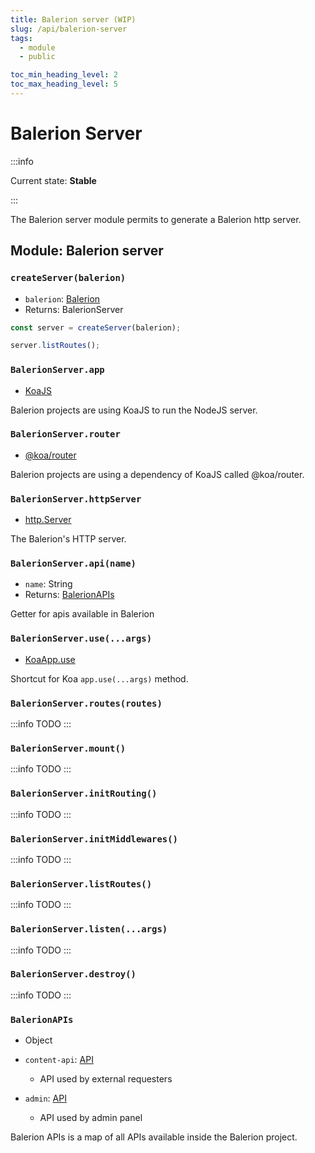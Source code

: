 ```yaml
---
title: Balerion server (WIP)
slug: /api/balerion-server
tags:
  - module
  - public

toc_min_heading_level: 2
toc_max_heading_level: 5
---
```



# Balerion Server

:::info

Current state: **Stable**

:::

The Balerion server module permits to generate a Balerion http server.

## Module: Balerion server

### `createServer(balerion)`

- `balerion`: [<Type>Balerion</Type>](Balerion)
- Returns: <Type>BalerionServer</Type>

```javascript
const server = createServer(balerion);

server.listRoutes();
```

### `BalerionServer.app`

- [<Type>KoaJS</Type>](https://devdocs.io/koa/index)

Balerion projects are using KoaJS to run the NodeJS server.

### `BalerionServer.router`

- [<Type>@koa/router</Type>](https://github.com/ZijianHe/koa-router#router-)

Balerion projects are using a dependency of KoaJS called @koa/router.

### `BalerionServer.httpServer`

- [<Type>http.Server</Type>](https://nodejs.org/docs/latest-v18.x/api/http.html)

The Balerion's HTTP server.

### `BalerionServer.api(name)`

- `name`: <Type>String</Type>
- Returns: [<Type>BalerionAPIs</Type>](#balerionapis)

Getter for apis available in Balerion

### `BalerionServer.use(...args)`

- [<Type>KoaApp.use</Type>](https://devdocs.io/koa/index#appusefunction)

Shortcut for Koa `app.use(...args)` method.

### `BalerionServer.routes(routes)`

:::info
TODO
:::

### `BalerionServer.mount()`

:::info
TODO
:::

### `BalerionServer.initRouting()`

:::info
TODO
:::

### `BalerionServer.initMiddlewares()`

:::info
TODO
:::

### `BalerionServer.listRoutes()`

:::info
TODO
:::

### `BalerionServer.listen(...args)`

:::info
TODO
:::

### `BalerionServer.destroy()`

:::info
TODO
:::

### `BalerionAPIs`

- <Type>Object</Type>

- `content-api`: [<Type>API</Type>](API)
  - API used by external requesters
- `admin`: [<Type>API</Type>](API)
  - API used by admin panel

Balerion APIs is a map of all APIs available inside the Balerion project.
